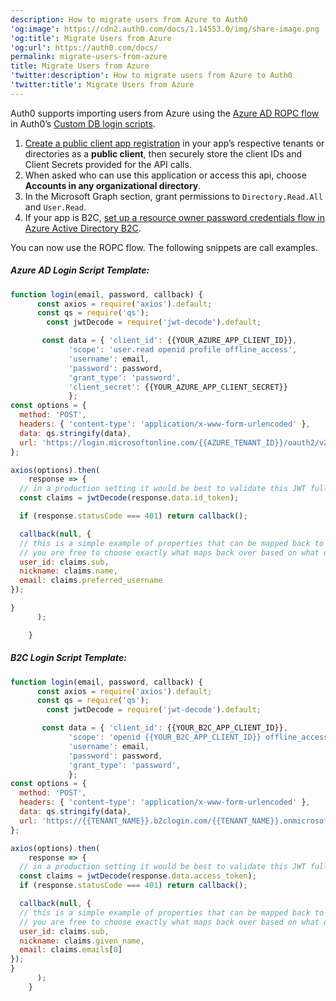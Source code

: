 ```yaml
---
description: How to migrate users from Azure to Auth0
'og:image': https://cdn2.auth0.com/docs/1.14553.0/img/share-image.png
'og:title': Migrate Users from Azure
'og:url': https://auth0.com/docs/
permalink: migrate-users-from-azure
title: Migrate Users from Azure
'twitter:description': How to migrate users from Azure to Auth0
'twitter:title': Migrate Users from Azure
---
```

Auth0 supports importing users from Azure using the [Azure AD ROPC flow](https://docs.microsoft.com/en-us/azure/active-directory/develop/v2-oauth-ropc) in Auth0’s [Custom DB login scripts](/docs/authenticate/database-connections/custom-db/templates/login).

1. [Create a public client app registration](https://docs.microsoft.com/en-us/azure/active-directory/develop/quickstart-register-app) in your app’s respective tenants or directories as a **public client**, then securely store the client IDs and Client Secrets provided for the API calls.
2. When asked who can use this application or access this api, choose **Accounts in any organizational directory**.
3. In the Microsoft Graph section, grant permissions to `Directory.Read.All` and `User.Read`.
4. If your app is B2C, [set up a resource owner password credentials flow in Azure Active Directory B2C](https://learn.microsoft.com/en-us/azure/active-directory-b2c/add-ropc-policy?tabs=app-reg-ga&pivots=b2c-user-flow).

You can now use the ROPC flow. The following snippets are call examples.

##### Azure AD Login Script Template:

```javascript lines expandable
function login(email, password, callback) {
      const axios = require('axios').default;
      const qs = require('qs');
    	const jwtDecode = require('jwt-decode').default;

       const data = { 'client_id': {{YOUR_AZURE_APP_CLIENT_ID}},
             'scope': 'user.read openid profile offline_access',
             'username': email,
             'password': password,
             'grant_type': 'password',
             'client_secret': {{YOUR_AZURE_APP_CLIENT_SECRET}}
             };
const options = {
  method: 'POST',
  headers: { 'content-type': 'application/x-www-form-urlencoded' },
  data: qs.stringify(data),
  url: 'https://login.microsoftonline.com/{{AZURE_TENANT_ID}}/oauth2/v2.0/token',
};

axios(options).then(
	response => {
  // in a production setting it would be best to validate this JWT fully before reading claims
  const claims = jwtDecode(response.data.id_token);

  if (response.statusCode === 401) return callback();

  callback(null, {
  // this is a simple example of properties that can be mapped back to the auth0 user profile
  // you are free to choose exactly what maps back over based on what data you get from the azure token
  user_id: claims.sub,
  nickname: claims.name,
  email: claims.preferred_username
});

}
      );

    }
```






##### B2C Login Script Template:

```javascript lines expandable
function login(email, password, callback) {
      const axios = require('axios').default;
      const qs = require('qs');
    	const jwtDecode = require('jwt-decode').default;

       const data = { 'client_id': {{YOUR_B2C_APP_CLIENT_ID}},
             'scope': 'openid {{YOUR_B2C_APP_CLIENT_ID}} offline_access profile',
             'username': email,
             'password': password,
             'grant_type': 'password',
             };
const options = {
  method: 'POST',
  headers: { 'content-type': 'application/x-www-form-urlencoded' },
  data: qs.stringify(data),
  url: 'https://{{TENANT_NAME}}.b2clogin.com/{{TENANT_NAME}}.onmicrosoft.com/{{B2C_POLICY_NAME}}/oauth2/v2.0/token',
};

axios(options).then(
	response => {
  // in a production setting it would be best to validate this JWT fully before reading claims
  const claims = jwtDecode(response.data.access_token);
  if (response.statusCode === 401) return callback();

  callback(null, {
  // this is a simple example of properties that can be mapped back to the auth0 user profile
  // you are free to choose exactly what maps back over based on what data you get from the azure token
  user_id: claims.sub,
  nickname: claims.given_name,
  email: claims.emails[0]
});
}
      );
    }
```



